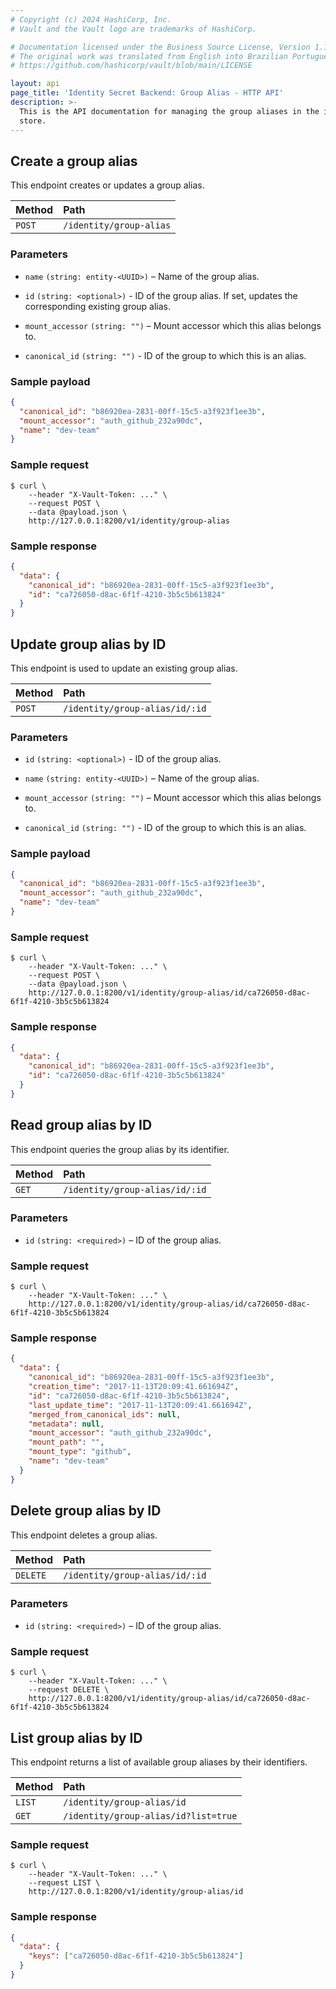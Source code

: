 ```yaml
---
# Copyright (c) 2024 HashiCorp, Inc.
# Vault and the Vault logo are trademarks of HashiCorp.

# Documentation licensed under the Business Source License, Version 1.1.
# The original work was translated from English into Brazilian Portuguese.
# https://github.com/hashicorp/vault/blob/main/LICENSE

layout: api
page_title: 'Identity Secret Backend: Group Alias - HTTP API'
description: >-
  This is the API documentation for managing the group aliases in the identity
  store.
---
```


## Create a group alias

This endpoint creates or updates a group alias.

| Method | Path                    |
| :----- | :---------------------- |
| `POST` | `/identity/group-alias` |

### Parameters

- `name` `(string: entity-<UUID>)` – Name of the group alias.

- `id` `(string: <optional>)` - ID of the group alias. If set, updates the
  corresponding existing group alias.

- `mount_accessor` `(string: "")` – Mount accessor which this alias belongs
  to.

- `canonical_id` `(string: "")` - ID of the group to which this is an alias.

### Sample payload

```json
{
  "canonical_id": "b86920ea-2831-00ff-15c5-a3f923f1ee3b",
  "mount_accessor": "auth_github_232a90dc",
  "name": "dev-team"
}
```

### Sample request

```shell-session
$ curl \
    --header "X-Vault-Token: ..." \
    --request POST \
    --data @payload.json \
    http://127.0.0.1:8200/v1/identity/group-alias
```

### Sample response

```json
{
  "data": {
    "canonical_id": "b86920ea-2831-00ff-15c5-a3f923f1ee3b",
    "id": "ca726050-d8ac-6f1f-4210-3b5c5b613824"
  }
}
```

## Update group alias by ID

This endpoint is used to update an existing group alias.

| Method | Path                           |
| :----- | :----------------------------- |
| `POST` | `/identity/group-alias/id/:id` |

### Parameters

- `id` `(string: <optional>)` - ID of the group alias.

- `name` `(string: entity-<UUID>)` – Name of the group alias.

- `mount_accessor` `(string: "")` – Mount accessor which this alias belongs
  to.

- `canonical_id` `(string: "")` - ID of the group to which this is an alias.

### Sample payload

```json
{
  "canonical_id": "b86920ea-2831-00ff-15c5-a3f923f1ee3b",
  "mount_accessor": "auth_github_232a90dc",
  "name": "dev-team"
}
```

### Sample request

```shell-session
$ curl \
    --header "X-Vault-Token: ..." \
    --request POST \
    --data @payload.json \
    http://127.0.0.1:8200/v1/identity/group-alias/id/ca726050-d8ac-6f1f-4210-3b5c5b613824
```

### Sample response

```json
{
  "data": {
    "canonical_id": "b86920ea-2831-00ff-15c5-a3f923f1ee3b",
    "id": "ca726050-d8ac-6f1f-4210-3b5c5b613824"
  }
}
```

## Read group alias by ID

This endpoint queries the group alias by its identifier.

| Method | Path                           |
| :----- | :----------------------------- |
| `GET`  | `/identity/group-alias/id/:id` |

### Parameters

- `id` `(string: <required>)` – ID of the group alias.

### Sample request

```shell-session
$ curl \
    --header "X-Vault-Token: ..." \
    http://127.0.0.1:8200/v1/identity/group-alias/id/ca726050-d8ac-6f1f-4210-3b5c5b613824
```

### Sample response

```json
{
  "data": {
    "canonical_id": "b86920ea-2831-00ff-15c5-a3f923f1ee3b",
    "creation_time": "2017-11-13T20:09:41.661694Z",
    "id": "ca726050-d8ac-6f1f-4210-3b5c5b613824",
    "last_update_time": "2017-11-13T20:09:41.661694Z",
    "merged_from_canonical_ids": null,
    "metadata": null,
    "mount_accessor": "auth_github_232a90dc",
    "mount_path": "",
    "mount_type": "github",
    "name": "dev-team"
  }
}
```

## Delete group alias by ID

This endpoint deletes a group alias.

| Method   | Path                           |
| :------- | :----------------------------- |
| `DELETE` | `/identity/group-alias/id/:id` |

### Parameters

- `id` `(string: <required>)` – ID of the group alias.

### Sample request

```shell-session
$ curl \
    --header "X-Vault-Token: ..." \
    --request DELETE \
    http://127.0.0.1:8200/v1/identity/group-alias/id/ca726050-d8ac-6f1f-4210-3b5c5b613824
```

## List group alias by ID

This endpoint returns a list of available group aliases by their identifiers.

| Method | Path                                 |
| :----- | :----------------------------------- |
| `LIST` | `/identity/group-alias/id`           |
| `GET`  | `/identity/group-alias/id?list=true` |

### Sample request

```shell-session
$ curl \
    --header "X-Vault-Token: ..." \
    --request LIST \
    http://127.0.0.1:8200/v1/identity/group-alias/id
```

### Sample response

```json
{
  "data": {
    "keys": ["ca726050-d8ac-6f1f-4210-3b5c5b613824"]
  }
}
```
